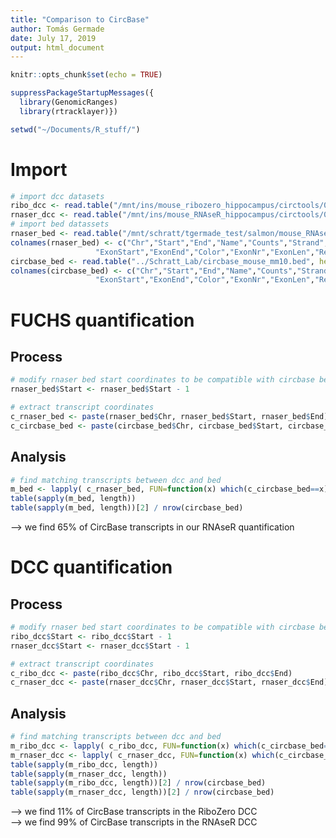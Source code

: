 ```yaml
---
title: "Comparison to CircBase"
author: Tomás Germade
date: July 17, 2019
output: html_document
---
```


```r
knitr::opts_chunk$set(echo = TRUE)
```

```r
suppressPackageStartupMessages({
  library(GenomicRanges)
  library(rtracklayer)})
```

```r
setwd("~/Documents/R_stuff/")
```
# Import
```r
# import dcc datasets
ribo_dcc <- read.table("/mnt/ins/mouse_ribozero_hippocampus/circtools/01_detect/mouse_ribozero_hippocampus/output/CircRNACount", header = TRUE, sep = "\t")
rnaser_dcc <- read.table("/mnt/ins/mouse_RNAseR_hippocampus/circtools/01_detect/mouse_RNAseR_hippocampus/output/CircRNACount", header = TRUE, sep = "\t")
# import bed datassets
rnaser_bed <- read.table("/mnt/schratt/tgermade_test/salmon/mouse_RNAseR_hippocampus/1746_combined.exon_counts.bed", header = FALSE, sep = "\t")
colnames(rnaser_bed) <- c("Chr","Start","End","Name","Counts","Strand",
                   "ExonStart","ExonEnd","Color","ExonNr","ExonLen","RelExonStart")
circbase_bed <- read.table("../Schratt_Lab/circbase_mouse_mm10.bed", header = TRUE, sep = "\t")
colnames(circbase_bed) <- c("Chr","Start","End","Name","Counts","Strand",
                   "ExonStart","ExonEnd","Color","ExonNr","ExonLen","RelExonStart")
```
# FUCHS quantification
## Process
```r
# modify rnaser bed start coordinates to be compatible with circbase bed
rnaser_bed$Start <- rnaser_bed$Start - 1
```

```r
# extract transcript coordinates
c_rnaser_bed <- paste(rnaser_bed$Chr, rnaser_bed$Start, rnaser_bed$End)
c_circbase_bed <- paste(circbase_bed$Chr, circbase_bed$Start, circbase_bed$End)
```
## Analysis
```r
# find matching transcripts between dcc and bed
m_bed <- lapply( c_rnaser_bed, FUN=function(x) which(c_circbase_bed==x) )
table(sapply(m_bed, length))
table(sapply(m_bed, length))[2] / nrow(circbase_bed)
```
--> we find 65% of CircBase transcripts in our RNAseR quantification

# DCC quantification
## Process
```r
# modify rnaser bed start coordinates to be compatible with circbase bed
ribo_dcc$Start <- ribo_dcc$Start - 1
rnaser_dcc$Start <- rnaser_dcc$Start - 1
```

```r
# extract transcript coordinates
c_ribo_dcc <- paste(ribo_dcc$Chr, ribo_dcc$Start, ribo_dcc$End)
c_rnaser_dcc <- paste(rnaser_dcc$Chr, rnaser_dcc$Start, rnaser_dcc$End)
```

## Analysis
```r
# find matching transcripts between dcc and bed
m_ribo_dcc <- lapply( c_ribo_dcc, FUN=function(x) which(c_circbase_bed==x) )
m_rnaser_dcc <- lapply( c_rnaser_dcc, FUN=function(x) which(c_circbase_bed==x) )
table(sapply(m_ribo_dcc, length))
table(sapply(m_rnaser_dcc, length))
table(sapply(m_ribo_dcc, length))[2] / nrow(circbase_bed)
table(sapply(m_rnaser_dcc, length))[2] / nrow(circbase_bed)
```
--> we find 11% of CircBase transcripts in the RiboZero DCC  
--> we find 99% of CircBase transcripts in the RNAseR DCC



